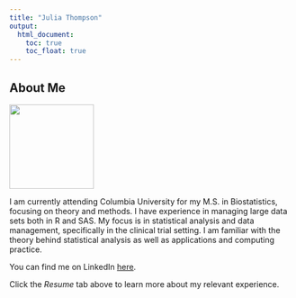 ```yaml
---
title: "Julia Thompson"
output: 
  html_document:
    toc: true
    toc_float: true
---
```


## About Me  

<div align="left"><img src="professional_pic.jpg" width="150px"></div>

I am currently attending Columbia University for my M.S. in Biostatistics, focusing on theory and methods. I have experience in managing large data sets both in R and SAS. My focus is in statistical analysis and data management, specifically in the clinical trial setting. I am familiar with the theory behind statistical analysis as well as applications and computing practice. 

You can find me on LinkedIn [here](https://www.linkedin.com/in/julia-b-thompson/).

Click the _Resume_ tab above to learn more about my relevant experience.

